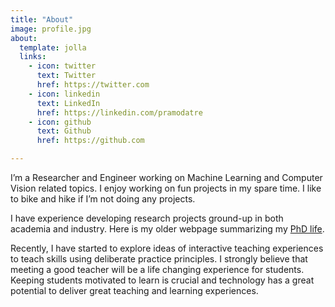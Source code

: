 ```yaml
---
title: "About"
image: profile.jpg
about:
  template: jolla
  links:
    - icon: twitter
      text: Twitter
      href: https://twitter.com
    - icon: linkedin
      text: LinkedIn
      href: https://linkedin.com/pramodatre
    - icon: github
      text: Github
      href: https://github.com

---
```


I'm a Researcher and Engineer working on Machine Learning and Computer Vision related topics. I enjoy working on fun projects in my spare time. I like to bike and hike if I'm not doing any projects.

I have experience developing research projects ground-up in both academia and industry. Here is my older webpage summarizing my [PhD life](https://pramodatre.github.io/old_site/).

Recently, I have started to explore ideas of interactive teaching experiences to teach skills using deliberate practice principles. I strongly believe that meeting a good teacher will be a life changing experience for students. Keeping students motivated to learn is crucial and technology has a great potential to deliver great teaching and learning experiences.